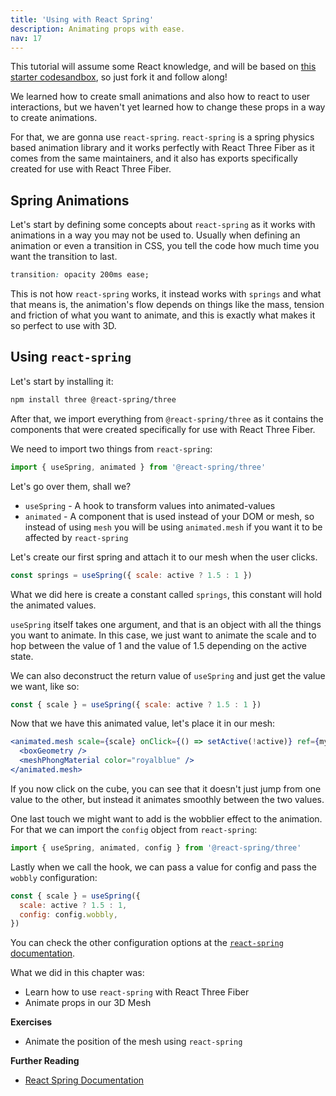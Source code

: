 ```yaml
---
title: 'Using with React Spring'
description: Animating props with ease.
nav: 17
---
```


This tutorial will assume some React knowledge, and will be based on [this starter codesandbox](https://codesandbox.io/s/interaction-98ppy?file=/src/App.js), so just fork it and follow along!

We learned how to create small animations and also how to react to user interactions, but we haven't yet learned how to change these props in a way to create animations.

For that, we are gonna use `react-spring`. `react-spring` is a spring physics based animation library and it works perfectly with React Three Fiber as it comes from the same maintainers, and it also has exports specifically created for use with React Three Fiber.

## Spring Animations

Let's start by defining some concepts about `react-spring` as it works with animations in a way you may not be used to. Usually when defining an animation or even a transition in CSS, you tell the code how much time you want the transition to last.

```css
transition: opacity 200ms ease;
```

This is not how `react-spring` works, it instead works with `springs` and what that means is, the animation's flow depends on things like the mass, tension and friction of what you want to animate, and this is exactly what makes it so perfect to use with 3D.

## Using `react-spring`

Let's start by installing it:

```bash
npm install three @react-spring/three
```

After that, we import everything from `@react-spring/three` as it contains the components that were created specifically for use with React Three Fiber.

We need to import two things from `react-spring`:

```js
import { useSpring, animated } from '@react-spring/three'
```

Let's go over them, shall we?

- `useSpring` - A hook to transform values into animated-values
- `animated` - A component that is used instead of your DOM or mesh, so instead of using `mesh` you will be using `animated.mesh` if you want it to be affected by `react-spring`

Let's create our first spring and attach it to our mesh when the user clicks.

```js
const springs = useSpring({ scale: active ? 1.5 : 1 })
```

What we did here is create a constant called `springs`, this constant will hold the animated values.

`useSpring` itself takes one argument, and that is an object with all the things you want to animate. In this case, we just want to animate the scale and to hop between the value of 1 and the value of 1.5 depending on the active state.

We can also deconstruct the return value of `useSpring` and just get the value we want, like so:

```js
const { scale } = useSpring({ scale: active ? 1.5 : 1 })
```

Now that we have this animated value, let's place it in our mesh:

```jsx
<animated.mesh scale={scale} onClick={() => setActive(!active)} ref={myMesh}>
  <boxGeometry />
  <meshPhongMaterial color="royalblue" />
</animated.mesh>
```

If you now click on the cube, you can see that it doesn't just jump from one value to the other, but instead it animates smoothly between the two values.

One last touch we might want to add is the wobblier effect to the animation. For that we can import the `config` object from `react-spring`:

```js
import { useSpring, animated, config } from '@react-spring/three'
```

Lastly when we call the hook, we can pass a value for config and pass the `wobbly` configuration:

```js
const { scale } = useSpring({
  scale: active ? 1.5 : 1,
  config: config.wobbly,
})
```

You can check the other configuration options at the [`react-spring` documentation](https://react-spring.io).

What we did in this chapter was:

- Learn how to use `react-spring` with React Three Fiber
- Animate props in our 3D Mesh

<Codesandbox id="gykbc" />

**Exercises**

- Animate the position of the mesh using `react-spring`

**Further Reading**

- [React Spring Documentation](https://www.react-spring.io/)

